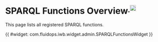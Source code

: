 = SPARQL Functions Overview<sup>[[Help:SPARQLFunctions| <img width="19" src="../images/navigation/help_start.png" />]]</sup>=

This page lists all registered SPARQL functions. 

{{ #widget: com.fluidops.iwb.widget.admin.SPARQLFunctionsWidget }}